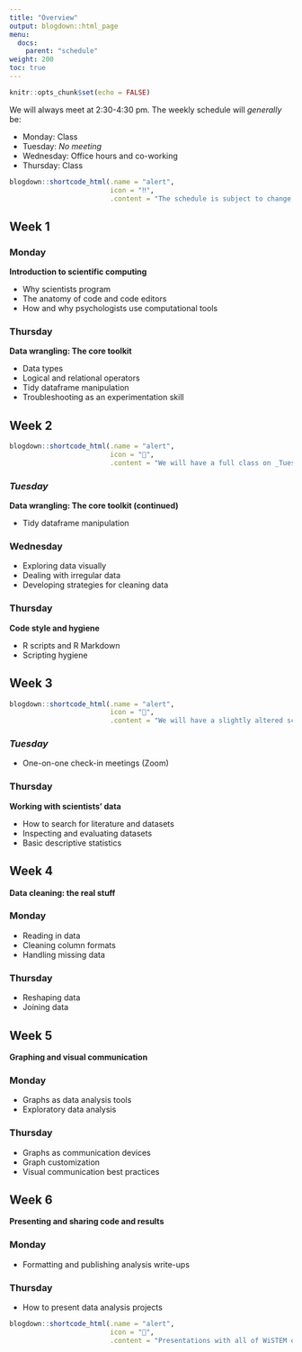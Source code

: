 ```yaml
---
title: "Overview"
output: blogdown::html_page
menu:
  docs:
    parent: "schedule"
weight: 200
toc: true
---
```


```r
knitr::opts_chunk$set(echo = FALSE)
```

We will always meet at 2:30-4:30 pm. The weekly schedule will _generally_ be:

- Monday: Class
- Tuesday: _No meeting_
- Wednesday: Office hours and co-working
- Thursday: Class

```r
blogdown::shortcode_html(.name = "alert",
                         icon = "‼️",
                         .content = "The schedule is subject to change, but whatever you see here is current.")
```

## Week 1

### Monday

**Introduction to scientific computing**

- Why scientists program
- The anatomy of code and code editors
- How and why psychologists use computational tools

### Thursday

**Data wrangling: The core toolkit**

- Data types
- Logical and relational operators
- Tidy dataframe manipulation
- Troubleshooting as an experimentation skill

## Week 2

```r
blogdown::shortcode_html(.name = "alert",
                         icon = "️📅",
                         .content = "We will have a full class on _Tuesday,_ _Wednesday,_ and Thursday this week. We will not have class this Monday (Juneteenth).")
```

### _Tuesday_

**Data wrangling: The core toolkit (continued)**

- Tidy dataframe manipulation

### Wednesday

- Exploring data visually
- Dealing with irregular data
- Developing strategies for cleaning data

### Thursday

**Code style and hygiene**

- R scripts and R Markdown
- Scripting hygiene

## Week 3

```r
blogdown::shortcode_html(.name = "alert",
                         icon = "️📅",
                         .content = "We will have a slightly altered schedule this week (Dr. Thieu is at a conference).")
```

### _Tuesday_

- One-on-one check-in meetings (Zoom)

### Thursday

**Working with scientists' data**

- How to search for literature and datasets
- Inspecting and evaluating datasets
- Basic descriptive statistics

## Week 4

**Data cleaning: the real stuff**

### Monday

- Reading in data
- Cleaning column formats
- Handling missing data

### Thursday

- Reshaping data
- Joining data

## Week 5

**Graphing and visual communication**

### Monday

- Graphs as data analysis tools
- Exploratory data analysis

### Thursday

- Graphs as communication devices
- Graph customization
- Visual communication best practices

## Week 6

**Presenting and sharing code and results**

### Monday

- Formatting and publishing analysis write-ups

### Thursday

- How to present data analysis projects

```r
blogdown::shortcode_html(.name = "alert",
                         icon = "️📅",
                         .content = "Presentations with all of WiSTEM on Friday!")
```
